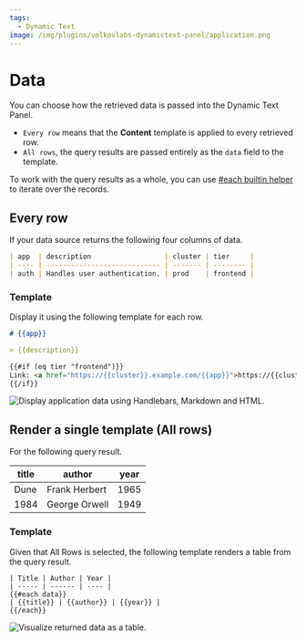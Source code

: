 ```yaml
---
tags:
  - Dynamic Text
image: /img/plugins/volkovlabs-dynamictext-panel/application.png
---
```



# Data

You can choose how the retrieved data is passed into the Dynamic Text Panel.

- `Every row` means that the **Content** template is applied to every retrieved row.
- `All rows`, the query results are passed entirely as the `data` field to the template.

To work with the query results as a whole, you can use [#each builtin helper](../recipes/#iterate-through-all-fields-in-each-record) to iterate over the records.

## Every row

If your data source returns the following four columns of data.

```md
| app  | description                  | cluster | tier     |
| ---- | ---------------------------- | ------- | -------- |
| auth | Handles user authentication. | prod    | frontend |
```

### Template

Display it using the following template for each row.

```md
# {{app}}

> {{description}}

{{#if (eq tier "frontend")}}
Link: <a href="https://{{cluster}}.example.com/{{app}}">https://{{cluster}}.example.com/{{app}}</a>
{{/if}}
```

<Image
  title="Display application data using Handlebars, Markdown and HTML."
  src="/img/plugins/volkovlabs-dynamictext-panel/application.png"
/>

## Render a single template (All rows)

For the following query result.

| title | author        | year |
| ----- | ------------- | ---- |
| Dune  | Frank Herbert | 1965 |
| 1984  | George Orwell | 1949 |

### Template

Given that All Rows is selected, the following template renders a table from the query result.

```
| Title | Author | Year |
| ----- | ------ | ---- |
{{#each data}}
| {{title}} | {{author}} | {{year}} |
{{/each}}
```

<Image
  title="Visualize returned data as a table."
  src="/img/plugins/volkovlabs-dynamictext-panel/data.png"
/>

